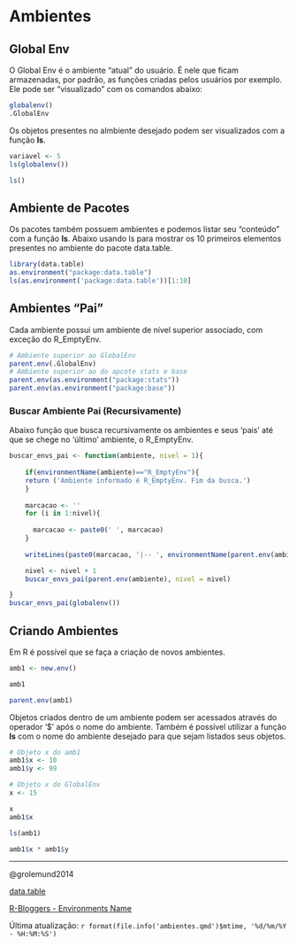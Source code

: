 # Ambientes

## Global Env

O Global Env é o ambiente "atual" do usuário. É nele que ficam armazenadas, por padrão, as funções criadas pelos usuários por exemplo. Ele pode ser "visualizado" com os comandos abaixo:

```r
globalenv()
.GlobalEnv
```

Os objetos presentes no almbiente desejado podem ser visualizados com a função **ls**.

```r

variavel <- 5
ls(globalenv())

ls()

```

## Ambiente de Pacotes

Os pacotes também possuem ambientes e podemos listar seu "conteúdo" com a função **ls**. Abaixo usando ls para mostrar os 10 primeiros elementos presentes no ambiente do pacote data.table.

```r
library(data.table)
as.environment("package:data.table")
ls(as.environment('package:data.table'))[1:10]

```

## Ambientes "Pai"

Cada ambiente possui um ambiente de nível superior associado, com exceção do R_EmptyEnv.

```r
# Ambiente superior ao GlobalEnv
parent.env(.GlobalEnv)
# Ambiente superior ao do apcote stats e base
parent.env(as.environment("package:stats"))
parent.env(as.environment("package:base"))

```

### Buscar Ambiente Pai (Recursivamente)

Abaixo função que busca recursivamente os ambientes e seus 'pais' até que se chege no 'último' ambiente, o R_EmptyEnv.

```r

buscar_envs_pai <- function(ambiente, nivel = 1){
 
    if(environmentName(ambiente)=="R_EmptyEnv"){
    return ('Ambiente informado é R_EmptyEnv. Fim da busca.')
    }
    
    marcacao <- ''
    for (i in 1:nivel){
      
      marcacao <- paste0(' ', marcacao)
    }
    
    writeLines(paste0(marcacao, '|-- ', environmentName(parent.env(ambiente))))

    nivel <- nivel + 1
    buscar_envs_pai(parent.env(ambiente), nivel = nivel)

}
buscar_envs_pai(globalenv())


```

## Criando Ambientes

Em R é possível que se faça a criação de novos ambientes.

```r
amb1 <- new.env()

amb1

parent.env(amb1)
```

Objetos criados dentro de um ambiente podem ser acessados através do operador '\$' após o nome do ambiente. Também é possível utilizar a função **ls** com o nome do ambiente desejado para que sejam listados seus objetos.

```r
# Objeto x do amb1
amb1$x <- 10
amb1$y <- 99

# Objeto x do GlobalEnv
x <- 15

x
amb1$x

ls(amb1)

amb1$x * amb1$y
```

------------------------------------------------------------------------

@grolemund2014

[data.table](https://rdatatable.gitlab.io/data.table/)

[R-Bloggers - Environments Name](https://www.r-bloggers.com/2019/05/getting-an-environments-name-in-r-the-envnames-package/)

Última atualização: `r format(file.info('ambientes.qmd')$mtime, '%d/%m/%Y - %H:%M:%S')`
